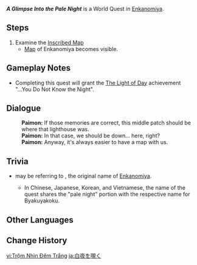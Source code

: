 {{Quest Infobox
|id            = 72238
|image         = World Quest A Glimpse Into the Pale Night.png
|type          = World
|region        = Inazuma
|area          = Enkanomiya
|subarea       = The Narrows
|requirement   = Talk to [[Enjou]] during [[The Subterranean Trials of Drake and Serpent]]
|startLocation = [[The Narrows]], [[Enkanomiya]], [[Inazuma]]
|mora          = 10,000
|other         = {{Card|Adventurer's Experience|4}}
|characters    = Paimon; Traveler
}}
'''''A Glimpse Into the Pale Night''''' is a World Quest in [[Enkanomiya]].

==Steps==
# Examine the [[Inscribed Map]]
#* [[Map]] of Enkanomiya becomes visible.

==Gameplay Notes==
*Completing this quest will grant the [[The Light of Day]] achievement "...You Do Not Know the Night".

==Dialogue==
{{Quest Description|You decide to investigate the "map carving" in front of you...}}
{{Dialogue start}}
:'''Paimon:''' If those memories are correct, this middle patch should be where that lighthouse was.
:'''Paimon:''' In that case, we should be down... here, right?
:'''Paimon:''' Anyway, it's always easier to have a map with us.
{{Dialogue end}}

==Trivia==
* {{Lang|"Pale Night"|ja=白夜|ja_lit=white night}} may be referring to {{Lang|Byakuyakoku|ja=白夜国|ja_rm=Byakuyakoku|ja_tl=Land of the White Night}}, the original name of [[Enkanomiya]].
** In Chinese, Japanese, Korean, and Vietnamese, the name of the quest shares the "pale night" portion with the respective name for Byakuyakoku.

==Other Languages==
{{Other Languages
|en      = A Glimpse Into the Pale Night
|zhs     = 窥见白夜
|zhs_rm  = Kuījiàn Báiyè
|zht     = 窺見白夜
|zht_rm  = Kuījiàn Báiyè
|zh_tl   = Glimpse of White Night
|ja      = 白夜を覗く
|ja_rm   = Byakuya wo Nozoku
|ja_tl   = Glimpse into the White Night
|ko      = 백야를 엿보다
|ko_rm   = Baek'ya-reul Yeotboda
|ko_tl   = Peep into White Night
|es      = Destello en la noche blanca
|es_tl   = Flash In The White Night
|fr      = Un coup d'œil dans la nuit pâle
|fr_tl   = A Look Into the Pale Night
|ru      = Проблеск в Белой ночи
|ru_tl   = A Gleam in the White Night
|th      = มองเข้าไปในราตรีสีขาว
|th_rm   = Mong Khao Pai nai Ra-tri Si-khao
|th_tl   = Looking Into the Pale Night
|vi      = Trộm Nhìn Đêm Trắng
|vi_tl   = 
|de      = Ein Blick in die Helle Nacht
|de_tl   = A Glimpse Into the Pale Night
|id      = Mengintip Malam yang Pucat
|id_tl   = Peeking into the Pale Night
|pt      = Um Olhar na Noite Branca
|pt_tl   = A Gaze into the White Night
|tr      = Solgun Geceye Bir Bakış
|tr_tl   = 
|it      = Un barlume nella notte pallida
|it_tl   = 
}}

==Change History==
{{Change History|2.4}}

[[vi:Trộm Nhìn Đêm Trắng]]
[[ja:白夜を覗く]]